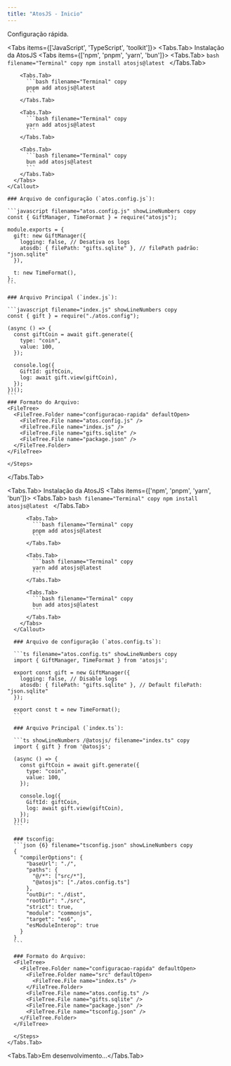 ```yaml
---
title: "AtosJS - Inicio"
---
```




<Home />

<div style={{ display: 'flex', alignItems: 'center', gap: '0.5rem', fontSize: '2rem', fontWeight: 'bold' }}>
  <FaCogs size="3rem" />
  <span>Configuração rápida.</span>
</div>

<Tabs items={['JavaScript', 'TypeScript', 'toolkit']}>
  <Tabs.Tab>
  <Steps>
    <Callout type="info">
      Instalação da AtosJS
      <Tabs items={['npm', 'pnpm', 'yarn', 'bun']}>
        <Tabs.Tab>
          ```bash filename="Terminal" copy
          npm install atosjs@latest
          ```
        </Tabs.Tab>

        <Tabs.Tab>
          ```bash filename="Terminal" copy
          pnpm add atosjs@latest
          ```
        </Tabs.Tab>

        <Tabs.Tab>
          ```bash filename="Terminal" copy
          yarn add atosjs@latest
          ```
        </Tabs.Tab>

        <Tabs.Tab>
          ```bash filename="Terminal" copy
          bun add atosjs@latest
          ```
        </Tabs.Tab>
      </Tabs>
    </Callout>

    ### Arquivo de configuração (`atos.config.js`):

    ```javascript filename="atos.config.js" showLineNumbers copy
    const { GiftManager, TimeFormat } = require("atosjs");

    module.exports = {
      gift: new GiftManager({
        logging: false, // Desativa os logs
        atosdb: { filePath: "gifts.sqlite" }, // filePath padrão: "json.sqlite"
      }),

      t: new TimeFormat(),
    };
    ```

    ### Arquivo Principal (`index.js`):

    ```javascript filename="index.js" showLineNumbers copy
    const { gift } = require("./atos.config");

    (async () => {
      const giftCoin = await gift.generate({
        type: "coin",
        value: 100,
      });

      console.log({
        GiftId: giftCoin,
        log: await gift.view(giftCoin),
      });
    })();
    ```
    ### Formato do Arquivo:
    <FileTree>
      <FileTree.Folder name="configuracao-rapida" defaultOpen>
        <FileTree.File name="atos.config.js" />
        <FileTree.File name="index.js" />
        <FileTree.File name="gifts.sqlite" />
        <FileTree.File name="package.json" />
      </FileTree.Folder>
    </FileTree>

    </Steps>
  </Tabs.Tab>

  <Tabs.Tab>
    <Steps>
      <Callout type="info">
        Instalação da AtosJS
        <Tabs items={['npm', 'pnpm', 'yarn', 'bun']}>
          <Tabs.Tab>
            ```bash filename="Terminal" copy
            npm install atosjs@latest
            ```
          </Tabs.Tab>

          <Tabs.Tab>
            ```bash filename="Terminal" copy
            pnpm add atosjs@latest
            ```
          </Tabs.Tab>

          <Tabs.Tab>
            ```bash filename="Terminal" copy
            yarn add atosjs@latest
            ```
          </Tabs.Tab>

          <Tabs.Tab>
            ```bash filename="Terminal" copy
            bun add atosjs@latest
            ```
          </Tabs.Tab>
        </Tabs>
      </Callout>

      ### Arquivo de configuração (`atos.config.ts`):

      ```ts filename="atos.config.ts" showLineNumbers copy
      import { GiftManager, TimeFormat } from 'atosjs';

      export const gift = new GiftManager({
        logging: false, // Disable logs
        atosdb: { filePath: "gifts.sqlite" }, // Default filePath: "json.sqlite"
      });

      export const t = new TimeFormat();
      ```

      ### Arquivo Principal (`index.ts`):

      ```ts showLineNumbers /@atosjs/ filename="index.ts" copy
      import { gift } from '@atosjs';

      (async () => {
        const giftCoin = await gift.generate({
          type: "coin",
          value: 100,
        });

        console.log({
          GiftId: giftCoin,
          log: await gift.view(giftCoin),
        });
      })();
      ```

      ### tsconfig:
      ```json {6} filename="tsconfig.json" showLineNumbers copy
      {
        "compilerOptions": {
          "baseUrl": "./",
          "paths": {
            "@/*": ["src/*"],
            "@atosjs": ["./atos.config.ts"]
          },
          "outDir": "./dist",
          "rootDir": "./src",
          "strict": true,
          "module": "commonjs",
          "target": "es6",
          "esModuleInterop": true
        }
      }
      ```

      ### Formato do Arquivo:
      <FileTree>
        <FileTree.Folder name="configuracao-rapida" defaultOpen>
          <FileTree.Folder name="src" defaultOpen>
            <FileTree.File name="index.ts" />
          </FileTree.Folder>
          <FileTree.File name="atos.config.ts" />
          <FileTree.File name="gifts.sqlite" />
          <FileTree.File name="package.json" />
          <FileTree.File name="tsconfig.json" />
        </FileTree.Folder>
      </FileTree>

      </Steps>
    </Tabs.Tab>

  <Tabs.Tab>Em desenvolvimento...</Tabs.Tab>
</Tabs>
